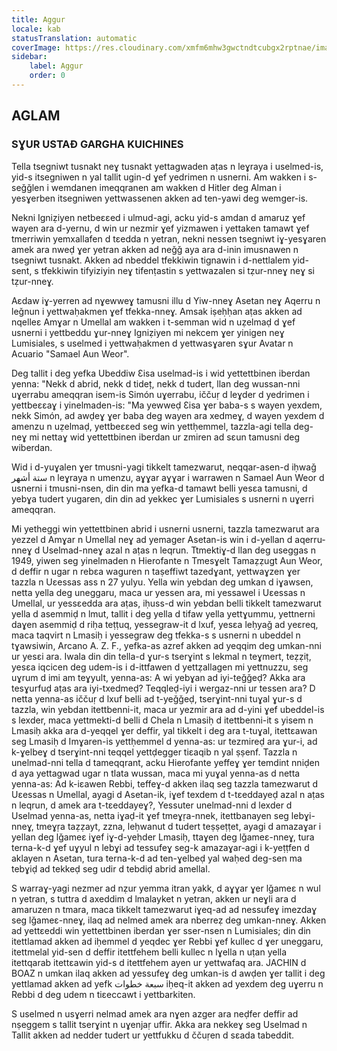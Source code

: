 ```yaml
---
title: Aggur
locale: kab
statusTranslation: automatic
coverImage: https://res.cloudinary.com/xmfm6mhw3gwctndtcubgx2rptnae/image/upload/v1741354450/small_cover_tratado_esoterico_de_astrologia_hermetica_6210a35442.webp
sidebar:
    label: Aggur
    order: 0
---
```

## AGLAM

### SƔUR USTAÐ GARGHA KUICHINES

Tella tsegniwt tusnakt neɣ tusnakt yettagwaden aṭas n leɣraya i uselmed-is, yid-s itsegniwen n yal tallit ugin-d ɣef yedrimen n usnerni. Am wakken i s-seǧǧlen i wemdanen imeqqranen am wakken d Hitler deg Alman i yesɣerben itsegniwen yettwassenen akken ad ten-yawi deg wemger-is.

Nekni Igniẓiyen netbeɛɛed i ulmud-agi, acku yid-s amdan d amaruz ɣef wayen ara d-yernu, d win ur nezmir ɣef yizmawen i yettaken tamawt ɣef tmerriwin yemxallafen d tɛedda n yetran, nekni nessen tsegniwt iɣ-yesɣaren amek ara nweḍ ɣer yetran akken ad neǧǧ aya ara d-inin imusnawen n tsegniwt tusnakt. Akken ad nbeddel tfekkiwin tignawin i d-nettlalem yid-sent, s tfekkiwin tifyiziyin neɣ tifenṭastin s yettwazalen si tẓur-nneɣ neɣ si tẓur-nneɣ.

Aɛdaw iɣ-yerren ad nɣewweɣ tamusni illu d Yiw-nneɣ Asetan neɣ Aqerru n leǧnun i yettwaḥakmen ɣef tfekka-nneɣ. Amsak iṣeḥḥan aṭas akken ad nqelleɛ Amɣar n Umellal am wakken i t-semman wid n uẓelmaḍ d ɣef usnerni i yettbeddu ɣur-nneɣ Igniẓiyen mi nekcem ɣer yinigen neɣ Lumisiales, s uselmed i yettwaḥakmen d yettwasɣaren sɣur Avatar n Acuario "Samael Aun Weor".

Deg tallit i deg yefka Ubeddiw Ɛisa uselmad-is i wid yettettbinen iberdan yenna: "Nekk d abrid, nekk d tideț, nekk d tudert, llan deg wussan-nni uɣerrabu ameqqran isem-is Simón uɣerrabu, iččuṛ d leɣder d yedrimen i yettbeɛɛaɣ i yinelmaden-is: "Ma yewweḍ Ɛisa ɣer baba-s s wayen yexdem, nekk Simón, ad awḍeɣ ɣer baba deg wayen ara xedmeɣ, d wayen yexdem d amenzu n uẓelmaḍ, yettbeɛɛed seg win yettḥemmel, tazzla-agi tella deg-neɣ mi nettaɣ wid yettettbinen iberdan ur zmiren ad sɛun tamusni deg wiberdan.

Wid i d-yuɣalen ɣer tmusni-yagi tikkelt tamezwarut, neqqar-asen-d iḥwaǧ ستة أشهر n leɣraya n umenzu, aɣɣar aɣɣar i warrawen n Samael Aun Weor d usnerni i tmusni-nsen, din din ma yefka-d tamawt belli yesɛa tamusni, d yebɣa tudert yugaren, din din ad yekkec ɣer Lumisiales s usnerni n uɣerri ameqqran.

Mi yetheggi win yettettbinen abrid i usnerni usnerni, tazzla tamezwarut ara yezzel d Amɣar n Umellal neɣ ad yemager Asetan-is win i d-yellan d aqerru-nneɣ d Uselmad-nneɣ azal n aṭas n leqrun. Ttmektiɣ-d llan deg useggas n 1949, yiwen seg yinelmaden n Hierofante n Tmesɣelt Tamaẓẓugt Aun Weor, d deffir n ugar n rebɛa waguren n taṣeffiwt tazedɣant, yettwaɣzen ɣer tazzla n Uɛessas ass n 27 yulyu. Yella win yebdan deg umkan d iɣawsen, netta yella deg uneggaru, maca ur yessen ara, mi yessawel i Uɛessas n Umellal, ur yessɛedda ara aṭas, iḥuss-d win yebdan belli tikkelt tamezwarut yella d asemmiḍ n lmut, tallit i deg yella d tifaw yella yettɣummu, yettnerni daɣen asemmiḍ d riḥa teṭṭuq, yessegraw-it d lxuf, yesɛa leḥyaǧ ad yeɛreq, maca taqvirt n Lmasiḥ i yessegraw deg tfekka-s s usnerni n ubeddel n tɣawsiwin, Arcano A. Z. F., yefka-as azref akken ad yeqqim deg umkan-nni ur yesɛi ara. Iwala din din tella-d ɣur-s tserɣint s lekmal n teɣmert, teẓẓiṭ, yesɛa iqcicen deg udem-is i d-ittfawen d yettẓallagen mi yettnuzzu, seg uɣrum d imi am teɣyult, yenna-as: A wi yebɣan ad iyi-teǧǧeḍ? Akka ara tesɣurfuḍ aṭas ara iyi-txedmeḍ? Teqqleḍ-iyi i wergaz-nni ur tessen ara? D netta yenna-as iččuṛ d lxuf belli ad t-yeǧǧeḍ, tserɣint-nni tuɣal ɣur-s d tazzla, win yebdan itettbenni-it, maca ur yezmir ara ad d-yini ɣef ubeddel-is s lexder, maca yettmekti-d belli d Chela n Lmasiḥ d itettbenni-it s yisem n Lmasiḥ akka ara d-yeqqel ɣer deffir, yal tikkelt i deg ara t-tuɣal, itettɛawan seg Lmasiḥ d Imɣaren-is yettḥemmel d yenna-as: ur tezmireḍ ara ɣur-i, ad k-ɣelbeɣ d tserɣint-nni teqqel yettḍegger tiɛaqib n yal ṣṣenf. Tazzla n unelmad-nni tella d tameqqrant, acku Hierofante yeffeɣ ɣer temdint nniḍen d aya yettagwad ugar n tlata wussan, maca mi yuɣal yenna-as d netta yenna-as: Ad k-iɛawen Rebbi, teffeɣ-d akken ilaq seg tazzla tamezwarut d Uɛessas n Umellal, ayagi d Asetan-ik, iɣef texdem d t-tɛeddayeḍ azal n aṭas n leqrun, d amek ara t-tɛeddayeɣ?, Yessuter unelmad-nni d lexder d Uselmad yenna-as, netta iɣaḍ-it ɣef tmeɣṛa-nnek, itettbanayen seg lebɣi-nneɣ, tmeɣṛa taẓẓayt, zzna, leḥwanut d tudert teṣṣeṭṭet, ayagi d amazaɣar i yellan deg lǧameɛ iɣef iɣ-d-yeḥder Lmasiḥ, ttaɣen deg lǧameɛ-nneɣ, tura terna-k-d ɣef uɣyul n lebɣi ad tessufeɣ seg-k amazaɣar-agi i k-yeṭṭfen d aklayen n Asetan, tura terna-k-d ad ten-ɣelbeḍ yal waḥed deg-sen ma tebɣiḍ ad tekkeḍ seg udir d tebdiḍ abrid amellal.

S warraɣ-yagi nezmer ad nẓur yemma itran yakk, d aɣɣar ɣer lǧameɛ n wul n yetran, s tuttra d axeddim d lmalayket n yetran, akken ur neɣli ara d amaruzen n tmara, maca tikkelt tamezwarut iɣeq-ad ad nessufeɣ imezdaɣ seg lǧameɛ-nneɣ, ilaq ad nelmed amek ara nberreẓ deg umkan-nneɣ. Akken ad yettɛeddi win yettettbinen iberdan ɣer sser-nsen n Lumisiales; din din itettlamad akken ad iḥemmel d yeqdec ɣer Rebbi ɣef kullec d ɣer uneggaru, itettmelal yid-sen d deffir itettfehem belli kullec n lɣella n uṭan yella itettqarab itettɛawin yid-s d itettfehem ayen ur yettwafaq ara. JACHIN d BOAZ n umkan ilaq akken ad yessufeɣ deg umkan-is d awḍen ɣer tallit i deg yettlamad akken ad yefk سبعة خطوات iḥeq-it akken ad yexdem deg uɣerru n Rebbi d deg udem n tiɛeccawt i yettbarkiten.

S uselmed n usɣerri nelmad amek ara nɣen azger ara neḍfer deffir ad nṣeggem s tallit tserɣint n uɣenjaṛ uffir. Akka ara nekkeɣ seg Uselmad n Tallit akken ad nedder tudert ur yettfukku d ččuṛen d sɛada tabeddit.

